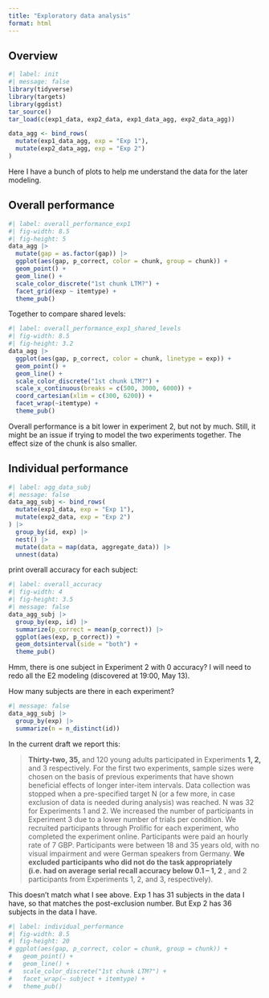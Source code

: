 ```yaml
---
title: "Exploratory data analysis"
format: html
---
```


## Overview

```r
#| label: init
#| message: false
library(tidyverse)
library(targets)
library(ggdist)
tar_source()
tar_load(c(exp1_data, exp2_data, exp1_data_agg, exp2_data_agg))

data_agg <- bind_rows(
  mutate(exp1_data_agg, exp = "Exp 1"),
  mutate(exp2_data_agg, exp = "Exp 2")
)
```

Here I have a bunch of plots to help me understand the data for the later modeling.

## Overall performance

```r
#| label: overall_performance_exp1
#| fig-width: 8.5
#| fig-height: 5
data_agg |>
  mutate(gap = as.factor(gap)) |>
  ggplot(aes(gap, p_correct, color = chunk, group = chunk)) +
  geom_point() +
  geom_line() +
  scale_color_discrete("1st chunk LTM?") +
  facet_grid(exp ~ itemtype) +
  theme_pub()
```

Together to compare shared levels:

```r
#| label: overall_performance_exp1_shared_levels
#| fig-width: 8.5
#| fig-height: 3.2
data_agg |>
  ggplot(aes(gap, p_correct, color = chunk, linetype = exp)) +
  geom_point() +
  geom_line() +
  scale_color_discrete("1st chunk LTM?") +
  scale_x_continuous(breaks = c(500, 3000, 6000)) +
  coord_cartesian(xlim = c(300, 6200)) +
  facet_wrap(~itemtype) +
  theme_pub()
```

Overall performance is a bit lower in experiment 2, but not by much. Still, it might be an issue if trying to model the two experiments together. The effect size of the chunk is also smaller.

## Individual performance

```r
#| label: agg_data_subj
#| message: false
data_agg_subj <- bind_rows(
  mutate(exp1_data, exp = "Exp 1"),
  mutate(exp2_data, exp = "Exp 2")
) |>
  group_by(id, exp) |>
  nest() |>
  mutate(data = map(data, aggregate_data)) |>
  unnest(data)
```

print overall accuracy for each subject:

```r
#| label: overall_accuracy
#| fig-width: 4
#| fig-height: 3.5
#| message: false
data_agg_subj |>
  group_by(exp, id) |>
  summarize(p_correct = mean(p_correct)) |>
  ggplot(aes(exp, p_correct)) +
  geom_dotsinterval(side = "both") +
  theme_pub()

```

Hmm, there is one subject in Experiment 2 with 0 accuracy? I will need to redo all the E2 modeling (discovered at 19:00, May 13). 

How many subjects are there in each experiment?

```r
#| message: false
data_agg_subj |>
  group_by(exp) |>
  summarize(n = n_distinct(id))
```

In the current draft we report this:

> **Thirty-two, 35,** and 120 young adults participated in Experiments **1, 2,** and 3 respectively. For the first two experiments, sample sizes were chosen on the basis of previous experiments that have shown beneficial effects of longer inter-item intervals. Data collection was stopped when a pre-specified target N (or a few more, in case exclusion of data is needed during analysis) was reached. N was 32 for Experiments 1 and 2. We increased the number of participants in Experiment 3 due to a lower number of trials per condition. We recruited participants through Prolific for each experiment, who completed the experiment online. Participants were paid an hourly rate of 7 GBP. Participants were between 18 and 35 years old, with no visual impairment and were German speakers from Germany. **We excluded participants who did not do the task appropriately (i.e. had on average serial recall accuracy below 0.1 – 1, 2** , and 2 participants from Experiments 1, 2, and 3, respectively).

This doesn't match what I see above. Exp 1 has 31 subjects in the data I have, so that matches the post-exclusion number. But Exp 2 has 36 subjects in the data I have. 

```r
#| label: individual_performance
#| fig-width: 8.5
#| fig-height: 20
# ggplot(aes(gap, p_correct, color = chunk, group = chunk)) +
#   geom_point() +
#   geom_line() +
#   scale_color_discrete("1st chunk LTM?") +
#   facet_wrap(~ subject + itemtype) +
#   theme_pub()
```

